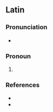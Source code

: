 {{also|-eum}}
==Latin==

===Pronunciation===
* {{la-IPA}}

===Pronoun===
{{head|la|pronoun form}}

# {{inflection of|la|is||acc|m|s}}

===References===
* {{R:Gaffiot}}
* {{R:M&A}}